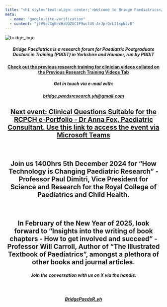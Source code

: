 ---
title: "<h1 style='text-align: center;'>Welcome to Bridge Paediatrics</h1>"
meta: 
  - name: "google-site-verification"
  - content: "jfV9e7XgKexHzUQZGCIP9wclUS-ArJprQrLI1spN2z8"
---

::: image-container
<img src="images/Bridge_logo_circle.png" alt="bridge_logo"/>
:::

<h5 style="text-align: center;">

Bridge Paediatrics is a research forum for Paediatric Postgraduate Doctors in Training (PGDiT) in Yorkshire and Humber, run by PGDiT

</h5>

<h4 style="text-align: center;">

[Check out the previous research training for clinician videos collated on the Previous Research Training Videos Tab](https://bridgepaediatrics.github.io/quarto/previous_videos.html)

</h4>

<h5 style="text-align: center;">

Get in touch via e-mail with:

</h5>

<h5 style="text-align: center;">

[bridge.paedsresearch.yh\@gmail.com](mailto:bridge.paedsresearch.yh@gmail.com)

</h5>

<h2 style="text-align: center;">

[Next event: Clinical Questions Suitable for the RCPCH e-Portfolio - Dr Anna Fox, Paediatric Consultant. Use this link to access the event via Microsoft Teams](https://teams.microsoft.com/l/meetup-join/19%3ameeting_ZGNhZTMyMmEtN2NmMS00NDNmLTlmMWQtYzhhNzc2Y2UwMzlm%40thread.v2/0?context=%7b%22Tid%22%3a%2237c354b2-85b0-47f5-b222-07b48d774ee3%22%2c%22Oid%22%3a%22d683b6ea-f3a9-4817-916d-9871d81d8664%22%7d)

</h2>

<br />

<h2 style="text-align: center;">

Join us 1400hrs 5th December 2024 for "How Technology is Changing Paediatric Research" - Professor Paul Dimitri, Vice President for Science and Research for the Royal College of Paediatrics and Child Health.

</h2>

<br />

<h2 style="text-align: center;">

In February of the New Year of 2025, look forward to "Insights into the writing of book chapters - How to get involved and succeed" - Professor Will Carroll, Author of "The Illustrated Textbook of Paediatrics", amongst a plethora of other books and journal articles.

</h2>

<h5 style="text-align: center;">

Join the conversation with us on X via the handle:

</h5>

<br />

<h5 style="text-align: center;">

[BridgePaedsR_yh](https://twitter.com/BridgePaedsR_yh)

</h5>

<br />

<br />

<!-- comments are hidden like this -->

```{=html}
<!-- ![Stats Advert](/bridgepaediatrics/docs/assets/Email_footer_Dawson_stats.PNG)

I struggle to centre images written like this:
## ![bridge_logo](images/bridge_logo.png){alt="bridge_logo"}
-->
```
<br />

`<a href="https://tinyurl.com/959md8pr"`{=html}![Stats Advert with Link](/bridgepaediatrics/docs/assets/Email_footer_Dawson_stats.PNG)</a>
